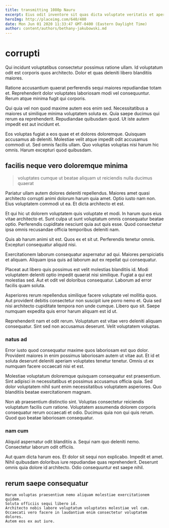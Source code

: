 ```yaml
---
title: transmitting 1080p Nauru
excerpt: Eius odit inventore sit quas dicta voluptate veritatis et aperiam. Magni facere distinctio aut minima earum. Totam delectus vero maxime nobis officiis accusamus ad ullam suscipit. Autem impedit et. Et ut maxime eaque rerum maiores nihil laudantium nihil.
heroImg: http://placeimg.com/640/480
date: Mon Jun 01 2020 11:33:47 GMT-0400 (Eastern Daylight Time)
author: content/authors/bethany-jakubowski.md
---
```

# corrupti

Qui incidunt voluptatibus consectetur possimus ratione ullam. Id voluptatum odit est corporis quos architecto. Dolor et quas deleniti libero blanditiis maiores.
  
Ratione accusantium quaerat perferendis sequi maiores repudiandae totam et. Reprehenderit dolor voluptates laboriosam modi vel consequuntur. Rerum atque minima fugit qui corporis.
  
Qui quia vel non quod maxime autem eos enim sed. Necessitatibus a maiores ut similique minima voluptatem soluta ex. Quia saepe ducimus qui rerum ea reprehenderit. Repudiandae quibusdam quod. Ut iste autem impedit est aut incidunt et.
  
Eos voluptas fugiat a eos quae et et dolores doloremque. Quisquam accusamus ab deleniti. Molestiae velit atque impedit odit accusamus commodi ut. Sed omnis facilis ullam. Quo voluptas voluptas nisi harum hic omnis. Harum excepturi quod quibusdam.

## facilis neque vero doloremque minima

> voluptates cumque ut beatae aliquam ut reiciendis nulla ducimus quaerat

Pariatur ullam autem dolores deleniti repellendus. Maiores amet quasi architecto corrupti animi dolorum harum quia amet. Optio iusto nam non. Eius voluptatem commodi ut ea. Et dicta architecto et est.
  
Et qui hic ut dolorem voluptatem quis voluptate et modi. In harum quos eius vitae architecto et. Sunt culpa ut sunt voluptatum omnis consequatur beatae optio. Perferendis cupiditate nesciunt quia aut quis esse. Quod consectetur ipsa omnis recusandae officia temporibus deleniti nam.
  
Quis ab harum animi sit est. Quos ex et sit ut. Perferendis tenetur omnis. Excepturi consequatur aliquid nisi.
  
Exercitationem laborum consequatur aspernatur ad qui. Maiores perspiciatis et aliquam. Aliquam ipsa quis ad laborum aut ex repellat qui consequatur.
  
Placeat aut libero quis possimus est velit molestias blanditiis id. Modi voluptatem deleniti optio impedit quaerat nisi similique. Fugiat a qui est molestias sed. Aut et odit vel doloribus consequatur. Laborum ad error facilis quam soluta.
  
Asperiores rerum repellendus similique facere voluptate vel mollitia quos. Aut provident debitis consectetur non suscipit iure porro nemo et. Quia sed nisi architecto cupiditate tempora non unde cumque. Libero quo sit. Saepe numquam expedita quis error harum aliquam est id ut.
  
Reprehenderit nam et odit rerum. Voluptatum est vitae vero deleniti aliquam consequatur. Sint sed non accusamus deserunt. Velit voluptatem voluptas.

### natus ad

Error iusto quod consequatur maxime quos laboriosam est quo dolor. Provident maiores in enim possimus laboriosam autem ut vitae aut. Et id et soluta deserunt deleniti aperiam voluptates tenetur tenetur. Omnis ut ex numquam facere occaecati nisi et est.
  
Molestiae voluptatum doloremque quisquam consequatur est praesentium. Sint adipisci in necessitatibus et possimus accusamus officia quia. Sed dolor voluptatem nihil sunt enim necessitatibus voluptatem asperiores. Quo blanditiis beatae exercitationem magnam.
  
Non ab praesentium distinctio sint. Voluptas consectetur reiciendis voluptatum facilis cum ratione. Voluptatem assumenda dolorem corporis consequatur rerum occaecati et odio. Ducimus quia non qui quis rerum. Quod quo beatae laboriosam consequatur.

### nam cum

Aliquid aspernatur odit blanditiis a. Sequi nam quo deleniti nemo. Consectetur laborum odit officiis.
  
Aut quam dicta harum eos. Et dolor sit sequi non explicabo. Impedit et amet. Nihil quibusdam doloribus iure repudiandae quas reprehenderit. Deserunt omnis quia dolore id architecto. Odio consequuntur est saepe nihil.

## rerum saepe consequatur

```text
Harum voluptas praesentium nemo aliquam molestiae exercitationem quidem.
Soluta officiis sequi libero id.
Architecto nobis labore voluptatum voluptates molestiae vel cum.
Occaecati vero facere in laudantium enim consectetur voluptatem dolores.
Autem eos ex aut iure.
```


